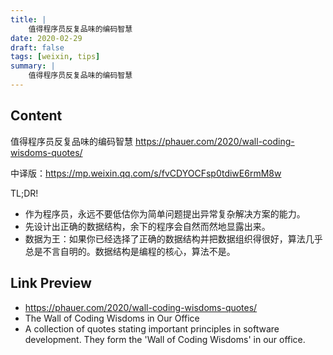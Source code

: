 ```yaml
---
title: |
    值得程序员反复品味的编码智慧
date: 2020-02-29
draft: false
tags: [weixin, tips]
summary: |
    值得程序员反复品味的编码智慧
---
```


## Content

值得程序员反复品味的编码智慧 https://phauer.com/2020/wall-coding-wisdoms-quotes/

中译版：https://mp.weixin.qq.com/s/fvCDYOCFsp0tdiwE6rmM8w

TL;DR!

- 作为程序员，永远不要低估你为简单问题提出异常复杂解决方案的能力。
- 先设计出正确的数据结构，余下的程序会自然而然地显露出来。
- 数据为王：如果你已经选择了正确的数据结构并把数据组织得很好，算法几乎总是不言自明的。数据结构是编程的核心，算法不是。

## Link Preview

- https://phauer.com/2020/wall-coding-wisdoms-quotes/
- The Wall of Coding Wisdoms in Our Office
- A collection of quotes stating important principles in software development. They form the 'Wall of Coding Wisdoms' in our office.
